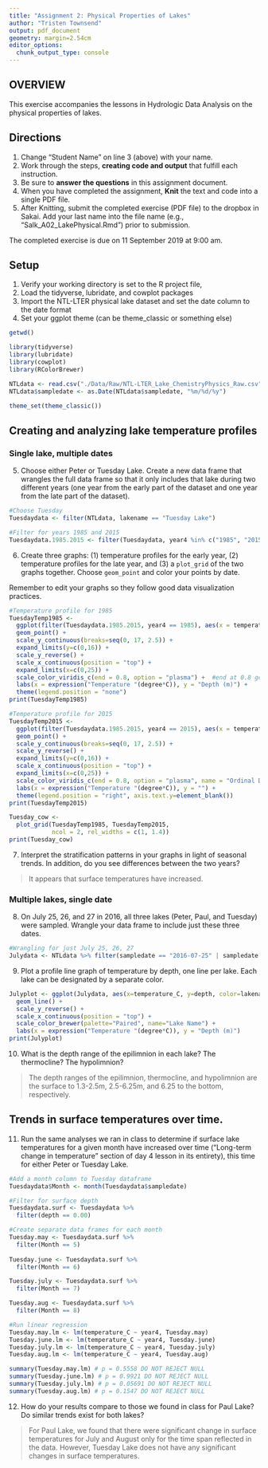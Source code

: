 ```yaml
---
title: "Assignment 2: Physical Properties of Lakes"
author: "Tristen Townsend"
output: pdf_document
geometry: margin=2.54cm
editor_options: 
  chunk_output_type: console
---
```


## OVERVIEW

This exercise accompanies the lessons in Hydrologic Data Analysis on the physical properties of lakes. 

## Directions
1. Change "Student Name" on line 3 (above) with your name.
3. Work through the steps, **creating code and output** that fulfill each instruction.
4. Be sure to **answer the questions** in this assignment document.
6. When you have completed the assignment, **Knit** the text and code into a single PDF file.
8. After Knitting, submit the completed exercise (PDF file) to the dropbox in Sakai. Add your last name into the file name (e.g., "Salk_A02_LakePhysical.Rmd") prior to submission.

The completed exercise is due on 11 September 2019 at 9:00 am.

## Setup

1. Verify your working directory is set to the R project file, 
2. Load the tidyverse, lubridate, and cowplot packages
3. Import the NTL-LTER physical lake dataset and set the date column to the date format
4. Set your ggplot theme (can be theme_classic or something else)

```r

getwd()

library(tidyverse)
library(lubridate)  
library(cowplot)
library(RColorBrewer)

NTLdata <- read.csv("./Data/Raw/NTL-LTER_Lake_ChemistryPhysics_Raw.csv")
NTLdata$sampledate <- as.Date(NTLdata$sampledate, "%m/%d/%y") 

theme_set(theme_classic())

```

## Creating and analyzing lake temperature profiles

### Single lake, multiple dates

5. Choose either Peter or Tuesday Lake. Create a new data frame that wrangles the full data frame so that it only includes that lake during two different years (one year from the early part of the dataset and one year from the late part of the dataset).

```r

#Choose Tuesday
Tuesdaydata <- filter(NTLdata, lakename == "Tuesday Lake")

#Filter for years 1985 and 2015
Tuesdaydata.1985.2015 <- filter(Tuesdaydata, year4 %in% c("1985", "2015"))

```

6. Create three graphs: (1) temperature profiles for the early year, (2) temperature profiles for the late year, and (3) a `plot_grid` of the two graphs together. Choose `geom_point` and color your points by date. 

Remember to edit your graphs so they follow good data visualization practices.

```r

#Temperature profile for 1985 
TuesdayTemp1985 <- 
  ggplot(filter(Tuesdaydata.1985.2015, year4 == 1985), aes(x = temperature_C, y = depth, color = daynum)) +
  geom_point() +
  scale_y_continuous(breaks=seq(0, 17, 2.5)) +
  expand_limits(y=c(0,16)) +
  scale_y_reverse() +
  scale_x_continuous(position = "top") +
  expand_limits(x=c(0,25)) +
  scale_color_viridis_c(end = 0.8, option = "plasma") +  #end at 0.8 gets rid of yellow
  labs(x = expression("Temperature "(degree*C)), y = "Depth (m)") +
  theme(legend.position = "none")
print(TuesdayTemp1985)

#Temperature profile for 2015
TuesdayTemp2015 <- 
  ggplot(filter(Tuesdaydata.1985.2015, year4 == 2015), aes(x = temperature_C, y = depth, color = daynum)) +
  geom_point() +
  scale_y_continuous(breaks=seq(0, 17, 2.5)) +
  scale_y_reverse() +
  expand_limits(y=c(0,16)) +
  scale_x_continuous(position = "top") +
  expand_limits(x=c(0,25)) +
  scale_color_viridis_c(end = 0.8, option = "plasma", name = "Ordinal Day") +  #end at 0.8 gets rid of yellow
  labs(x = expression("Temperature "(degree*C)), y = "") +
  theme(legend.position = "right", axis.text.y=element_blank())
print(TuesdayTemp2015)

Tuesday_cow <- 
  plot_grid(TuesdayTemp1985, TuesdayTemp2015, 
            ncol = 2, rel_widths = c(1, 1.4))
print(Tuesday_cow)

```

7. Interpret the stratification patterns in your graphs in light of seasonal trends. In addition, do you see differences between the two years?

> It appears that surface temperatures have increased.

### Multiple lakes, single date 

8. On July 25, 26, and 27 in 2016, all three lakes (Peter, Paul, and Tuesday) were sampled. Wrangle your data frame to include just these three dates.

```r

#Wrangling for just July 25, 26, 27
Julydata <- NTLdata %>% filter(sampledate == "2016-07-25" | sampledate == "2016-07-26" | sampledate == "2016-07-27")

```

9. Plot a profile line graph of temperature by depth, one line per lake. Each lake can be designated by a separate color.

```r

Julyplot <- ggplot(Julydata, aes(x=temperature_C, y=depth, color=lakename)) +
  geom_line() +
  scale_y_reverse() +
  scale_x_continuous(position = "top") +
  scale_color_brewer(palette="Paired", name="Lake Name") +
  labs(x = expression("Temperature "(degree*C)), y = "Depth (m)")
print(Julyplot)

```

10. What is the depth range of the epilimnion in each lake? The thermocline? The hypolimnion?

> The depth ranges of the epilimnion, thermocline, and hypolimnion are the surface to 1.3-2.5m, 2.5-6.25m, and 6.25 to the bottom, respectively.


## Trends in surface temperatures over time. 
11. Run the same analyses we ran in class to determine if surface lake temperatures for a given month have increased over time ("Long-term change in temperature" section of day 4 lesson in its entirety), this time for either Peter or Tuesday Lake. 

```r

#Add a month column to Tuesday dataframe
Tuesdaydata$Month <- month(Tuesdaydata$sampledate)

#Filter for surface depth
Tuesdaydata.surf <- Tuesdaydata %>% 
  filter(depth == 0.00)

#Create separate data frames for each month
Tuesday.may <- Tuesdaydata.surf %>% 
  filter(Month == 5)
  
Tuesday.june <- Tuesdaydata.surf %>% 
  filter(Month == 6)

Tuesday.july <- Tuesdaydata.surf %>% 
  filter(Month == 7)

Tuesday.aug <- Tuesdaydata.surf %>% 
  filter(Month == 8)

#Run linear regression
Tuesday.may.lm <- lm(temperature_C ~ year4, Tuesday.may) 
Tuesday.june.lm <- lm(temperature_C ~ year4, Tuesday.june) 
Tuesday.july.lm <- lm(temperature_C ~ year4, Tuesday.july) 
Tuesday.aug.lm <- lm(temperature_C ~ year4, Tuesday.aug) 

summary(Tuesday.may.lm) # p = 0.5558 DO NOT REJECT NULL
summary(Tuesday.june.lm) # p = 0.9921 DO NOT REJECT NULL
summary(Tuesday.july.lm) # p = 0.05691 DO NOT REJECT NULL
summary(Tuesday.aug.lm) # p = 0.1547 DO NOT REJECT NULL

```

12. How do your results compare to those we found in class for Paul Lake? Do similar trends exist for both lakes?

> For Paul Lake, we found that there were significant change in surface temperatures for July and August only for the time span reflected in the data. However, Tuesday Lake does not have any significant changes in surface temperatures.

